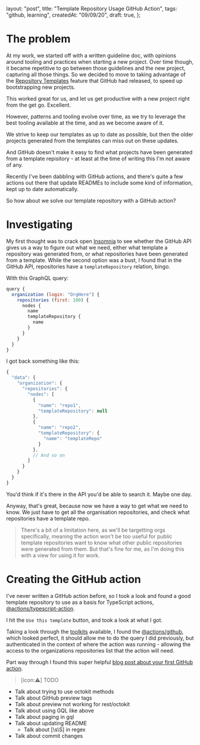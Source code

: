   layout: "post",
  title: "Template Repository Usage GitHub Action",
  tags: "github, learning",
  createdAt: "09/09/20",
  draft: true,
};

# The problem

At my work, we started off with a written guideline doc, with opinions around tooling and practices when starting a new project. Over time though, it became repetitive to go between those guidelines and the new project, capturing all those things. So we decided to move to taking advantage of the [Repository Templates](https://github.blog/2019-06-06-generate-new-repositories-with-repository-templates/) feature that GitHub had released, to speed up bootstrapping new projects.

This worked great for us, and let us get productive with a new project right from the get go. Excellent.

However, patterns and tooling evolve over time, as we try to leverage the best tooling available at the time, and as we become aware of it.

We strive to keep our templates as up to date as possible, but then the older projects generated from the templates can miss out on these updates.

And GitHub doesn't make it easy to find what projects have been generated from a template repisitory - at least at the time of writing this I'm not aware of any.

Recently I've been dabbling with GitHub actions, and there's quite a few actions out there that update READMEs to include some kind of information, kept up to date automatically.

So how about we solve our template repository with a GitHub action?

# Investigating

My first thought was to crack open [Insomnia](https://insomnia.rest) to see whether the GitHub API gives us a way to figure out what we need, either what template a repository was generated from, or what repositories have been generated from a template. While the second option was a bust, I found that in the GitHub API, repositories have a `templateRepository` relation, bingo.

With this GraphQL query:

```js Query
query {
  organization (login: "OrgHere") {
    repositories (first: 100) {
      nodes {
        name
        templateRepository {
          name
        }
      }
    }
  }
}
```

I got back something like this:

```js Response
{
  "data": {
    "organization": {
      "repositories": {
        "nodes": [
          {
            "name": "repo1",
            "templateRepository": null
          },
          {
            "name": "repo2",
            "templateRepository": {
              "name": "templateRepo"
            }
          },
          // And so on
        ]
      }
    }
  }
}
```

You'd think if it's there in the API you'd be able to search it. Maybe one day.

Anyway, that's great, because now we have a way to get what we need to know. We just have to get all the organisation repositories, and check what repositories have a template repo.

> There's a bit of a limitation here, as we'll be targetting orgs specifically, meaning the action won't be too useful for public template repositories want to know what other public repositories were generated from them. But that's fine for me, as I'm doing this with a view for using it for work.

# Creating the GitHub action

I've never written a GitHub action before, so I took a look and found a good template repository to use as a basis for TypeScript actions, [@actions/typescript-action](https://github.com/actions/typescript-action).

I hit the `Use this template` button, and took a look at what I got.

Taking a look through the [toolkits](https://github.com/actions/toolkit/blob/master/README.md#packages) available, I found the [@actions/github](https://github.com/actions/toolkit/tree/master/packages/github), which looked perfect, it should allow me to do the query I did previously, but authenticated in the context of where the action was running - allowing the access to the organizations repositories list that the action will need.

Part way through I found this super helpful [blog post about your first GitHub action](https://notiz.dev/blog/build-and-publish-your-first-github-action#quickstart).

> [icon:⚠️] TODO

- Talk about trying to use octokit methods
- Talk about GitHub preview tags
- Talk about preview not working for rest/octokit
- Talk about using GQL like above
- Talk about paging in gql
- Talk about updating README
  - Talk about [\s\S] in regex
- Talk about commit changes
